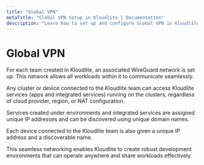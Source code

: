 ```yaml
---
title: "Global VPN"  
metaTitle: "Global VPN Setup in Kloudlite | Documentation"  
description: "Learn how to set up and configure Global VPN in Kloudlite. Securely connect your development environments across multiple locations with our step-by-step guide"
---
```


# Global VPN
For each team created in Kloudlite, an associated WireGuard network is set up. This network allows all workloads within it to communicate seamlessly.

Any cluster or device connected to the Kloudlite team can access Kloudlite services (apps and integrated services) running on the clusters, regardless of cloud provider, region, or NAT configuration.

Services created under environments and integrated services are assigned unique IP addresses and can be discovered using unique domain names.

Each device connected to the Kloudlite team is also given a unique IP address and a discoverable name.

This seamless networking enables Kloudlite to create robust development environments that can operate anywhere and share workloads effectively.
